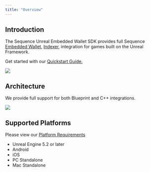 ---
title: "Overview"
---

## Introduction

The Sequence Unreal Embedded Wallet SDK provides full Sequence [Embedded Wallet](/solutions/wallets/embedded-wallet/overview), [Indexer](/api-references/indexer/overview), integration for games built on the Unreal Framework.

Get started with our [Quickstart Guide.](/sdk/unreal/quickstart)

<Frame>
    <img src="/images/unreal/unreal_intro.gif" />
</Frame>

## Architecture

We provide full support for both Blueprint and C++ integrations.

<Frame>
    <img src="/images/unreal/erc20_transaction.png" />
</Frame>

## Supported Platforms

Please view our [Platform Requirements](/sdk/unreal/advanced/platforms)

- Unreal Engine 5.2 or later
- Android
- iOS
- PC Standalone
- Mac Standalone
